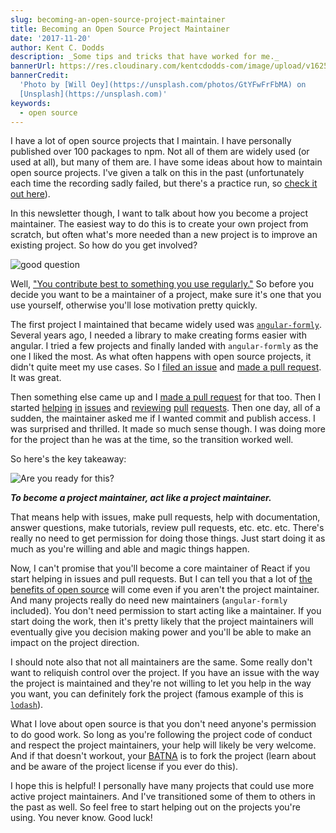 ```yaml
---
slug: becoming-an-open-source-project-maintainer
title: Becoming an Open Source Project Maintainer
date: '2017-11-20'
author: Kent C. Dodds
description: _Some tips and tricks that have worked for me._
bannerUrl: https://res.cloudinary.com/kentcdodds-com/image/upload/v1625032544/kentcdodds.com/content/blog/becoming-an-open-source-project-maintainer/banner.jpg
bannerCredit:
  'Photo by [Will Oey](https://unsplash.com/photos/GtYFwFrFbMA) on
  [Unsplash](https://unsplash.com)'
keywords:
  - open source
---
```


I have a lot of open source projects that I maintain. I have personally
published over 100 packages to npm. Not all of them are widely used (or used at
all), but many of them are. I have some ideas about how to maintain open source
projects. I've given a talk on this in the past (unfortunately each time the
recording sadly failed, but there's a practice run, so
[check it out here](/talks/#managing-an-open-source-project)).

In this newsletter though, I want to talk about how you become a project
maintainer. The easiest way to do this is to create your own project from
scratch, but often what's more needed than a new project is to improve an
existing project. So how do you get involved?

![good question](https://res.cloudinary.com/kentcdodds-com/image/upload/v1625032544/kentcdodds.com/content/blog/becoming-an-open-source-project-maintainer/0.gif)

Well,
["You contribute best to something you use regularly."](/blog/what-open-source-project-should-i-contribute-to)
So before you decide you want to be a maintainer of a project, make sure it's
one that you use yourself, otherwise you'll lose motivation pretty quickly.

The first project I maintained that became widely used was
[`angular-formly`](https://github.com/formly-js/angular-formly). Several years
ago, I needed a library to make creating forms easier with angular. I tried a
few projects and finally landed with `angular-formly` as the one I liked the
most. As what often happens with open source projects, it didn't quite meet my
use cases. So I
[filed an issue](https://github.com/formly-js/angular-formly/issues/16) and
[made a pull request](https://github.com/formly-js/angular-formly/pull/17). It
was great.

Then something else came up and I
[made a pull request](https://github.com/formly-js/angular-formly/pull/19) for
that too. Then I started
[helping](https://github.com/formly-js/angular-formly/issues/21)
[in](https://github.com/formly-js/angular-formly/issues/23)
[issues](https://github.com/formly-js/angular-formly/issues/32) and
[reviewing](https://github.com/formly-js/angular-formly/pull/26)
[pull](https://github.com/formly-js/angular-formly/pull/54)
[requests](https://github.com/formly-js/angular-formly/pull/61). Then one day,
all of a sudden, the maintainer asked me if I wanted commit and publish access.
I was surprised and thrilled. It made so much sense though. I was doing more for
the project than he was at the time, so the transition worked well.

So here's the key takeaway:

![Are you ready for this?](https://res.cloudinary.com/kentcdodds-com/image/upload/v1625032544/kentcdodds.com/content/blog/becoming-an-open-source-project-maintainer/1.gif)

**_To become a project maintainer, act like a project maintainer._**

That means help with issues, make pull requests, help with documentation, answer
questions, make tutorials, review pull requests, etc. etc. etc. There's really
no need to get permission for doing those things. Just start doing it as much as
you're willing and able and magic things happen.

Now, I can't promise that you'll become a core maintainer of React if you start
helping in issues and pull requests. But I can tell you that a lot of
[the benefits of open source](/blog/how-getting-into-open-source-has-been-awesome-for-me)
will come even if you aren't the project maintainer. And many projects really do
need new maintainers (`angular-formly` included). You don't need permission to
start acting like a maintainer. If you start doing the work, then it's pretty
likely that the project maintainers will eventually give you decision making
power and you'll be able to make an impact on the project direction.

I should note also that not all maintainers are the same. Some really don't want
to reliquish control over the project. If you have an issue with the way the
project is maintained and they're not willing to let you help in the way you
want, you can definitely fork the project (famous example of this is
[`lodash`](https://lodash.com)).

What I love about open source is that you don't need anyone's permission to do
good work. So long as you're following the project code of conduct and respect
the project maintainers, your help will likely be very welcome. And if that
doesn't workout, your [BATNA](http://www.beyondintractability.org/essay/batna)
is to fork the project (learn about and be aware of the project license if you
ever do this).

I hope this is helpful! I personally have many projects that could use more
active project maintainers. And I've transitioned some of them to others in the
past as well. So feel free to start helping out on the projects you're using.
You never know. Good luck!
